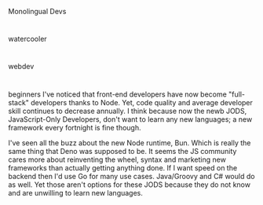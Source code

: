 Monolingual Devs

#

watercooler

#

webdev

#

beginners
I've noticed that front-end developers have now become "full-stack" developers thanks to Node. Yet, code quality and average developer skill continues to decrease annually. I think because now the newb JODS, JavaScript-Only Developers, don't want to learn any new languages; a new framework every fortnight is fine though.

I've seen all the buzz about the new Node runtime, Bun. Which is really the same thing that Deno was supposed to be. It seems the JS community cares more about reinventing the wheel, syntax and marketing new frameworks than actually getting anything done. If I want speed on the backend then I'd use Go for many use cases. Java/Groovy and C# would do as well. Yet those aren't options for these JODS because they do not know and are unwilling to learn new languages.
